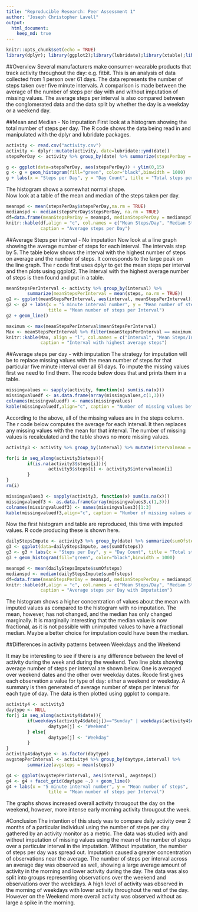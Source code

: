 ```yaml
---
title: "Reproducible Research: Peer Assessment 1"
author: "Joseph Christopher Lavell"
output: 
  html_document:
    keep_md: true
---
```



```r
knitr::opts_chunk$set(echo = TRUE)
library(dplyr); library(ggplot2);library(lubridate);library(xtable);library(knitr)
```

##Overview
Several manufacturers make consumer-wearable products that track activity throughout the day: e.g. fitbit. This is an analysis of data collected from 1 person over 61 days. The data represents the number of steps taken over five minute intervals. A comparison is made between the average of the number of steps per day with and without imputation of missing values. The average steps per interval is also compared between the conglomerated data and the data split by whether the day is a weekday or a weekend day.

##Mean and Median - No Imputation
First look at a histogram showing the total number of steps per day. The R code shows the data being read in and manipulated with the dplyr and lubridate packages.
```r
activity <- read.csv("activity.csv")
activity <- dplyr::mutate(activity, date=lubridate::ymd(date))
stepsPerDay <- activity %>% group_by(date) %>% summarize(stepsPerDay = sum(steps))

g <- ggplot(data=stepsPerDay, aes(stepsPerDay)) + ylim(0,15)
g <- g + geom_histogram(fill="green", color="black",binwidth = 1000)
g + labs(x = "Steps per Day", y = "Day Count", title = "Total steps per Day")

```

The histogram shows a somewhat normal shape.  
Now look at a table of the mean and median of the steps taken per day.
```r
meanspd <- mean(stepsPerDay$stepsPerDay,na.rm = TRUE)
medianspd <- median(stepsPerDay$stepsPerDay, na.rm = TRUE)
df=data.frame(meanStepsPerDay = meanspd, medianStepsPerDay = medianspd)
knitr::kable(df,align = "c", col.names = c("Mean Steps/Day", "Median Steps/Day"), 
             caption = "Average steps per Day")
```

##Average Steps per interval - No imputation
Now look at a line graph showing the average number of steps for each interval. The intervals step by 5. The table below shows the interval with the highest number of steps on average and the number of steps. It corresponds to the large peak on the line graph. The r code first uses dplyr to get the mean steps per interval and then plots using ggplot2. The interval with the highest average number of steps is then found and put in a table.
```r
meanStepsPerInterval <- activity %>% group_by(interval) %>% 
        summarize(meanStepsPerInterval = mean(steps, na.rm = TRUE))
g2 <- ggplot(meanStepsPerInterval, aes(interval, meanStepsPerInterval))
g2 <- g2 + labs(x = "5 minute interval number", y = "Mean number of steps per Interval",
                title = "Mean number of steps per Interval")
g2 + geom_line()

maximum <- max(meanStepsPerInterval$meanStepsPerInterval)
Max <- meanStepsPerInterval %>% filter(meanStepsPerInterval == maximum)
knitr::kable(Max, align = "l", col.names = c("Interval", "Mean Steps/Interval"), 
             caption = "Interval with highest average steps")
```

##Average steps per day - with imputation
The strategy for imputation will be to replace missing values with the mean number of steps for that particular five minute interval over all 61 days.
To impute the missing values first we need to find them. The rcode below does that and prints them in a table.

```r
missingvalues <- sapply(activity, function(x) sum(is.na(x)))
missingvaluedf <- as.data.frame(array(missingvalues,c(1,3)))
colnames(missingvaluedf) <- names(missingvalues)
kable(missingvaluedf,align="c", caption = "Number of missing values before Imputation")
```

According to the above, all of the missing values are in the steps column. The r code below computes the average for each interval. It then replaces any missing values with the mean for that interval. The number of missing values is recalculated and the table shows no more missing values.
```r
activity3 <- activity %>% group_by(interval) %>% mutate(intervalmean = mean(steps,na.rm = TRUE))

for(i in seq_along(activity3$steps)){
        if(is.na(activity3$steps[i])){
                activity3$steps[i] <- activity3$intervalmean[i]
        }
}
rm(i)

missingvalues3 <- sapply(activity3, function(x) sum(is.na(x)))
missingvaluedf3 <- as.data.frame(array(missingvalues3,c(1,3)))
colnames(missingvaluedf3) <- names(missingvalues3)[1:3]
kable(missingvaluedf3,align="c", caption = "Number of missing values after Imputation")
```

Now the first histogram and table are reproduced, this time with imputed values. R code producing these is shown here. 
```r
dailyStepsImpute <- activity3 %>% group_by(date) %>% summarize(sumOfsteps = sum(steps))
g3 <- ggplot(data=dailyStepsImpute, aes(sumOfsteps)) 
g3 <- g3 + labs(x = "Steps per Day", y = "Day Count", title = "Total steps per Day with Imputation")
g3 + geom_histogram(fill="green", color="black",binwidth = 1000)

meanspd <- mean(dailyStepsImpute$sumOfsteps)
medianspd <- median(dailyStepsImpute$sumOfsteps)
df=data.frame(meanStepsPerDay = meanspd, medianStepsPerDay = medianspd)
knitr::kable(df,align = "c", col.names = c("Mean Steps/Day", "Median Steps/Day"), 
             caption = "Average steps per Day with Imputation")
```

The histogram shows a higher concentration of values about the mean with imputed values as compared to the histogram with no imputation. The mean, however, has not changed, and the median has only changed marginally. It is marginally interesting that the median value is now fractional, as it is not possible with unimputed values to have a fractional median. Maybe a better choice for imputation could have been the median.

##Differences in activity patterns between Weekdays and the Weekend

It may be interesting to see if there is any difference between the level of activity during the week and during the weekend. Two line plots showing average number of steps per interval are shown below. One is averaged over weekend dates and the other over weekday dates. Rcode first gives each observation a value for type of day: either a weekend or weekday. A summary is then generated of average number of steps per interval for each type of day. The data is then plotted using ggplot to compare.
```r
activity4 <- activity3
daytype <- NULL
for(j in seq_along(activity4$date)){
        if(weekdays(activity4$date[j])=="Sunday" | weekdays(activity4$date[j])=="Saturday"){
                daytype[j] <- "Weekend"
        } else{
                daytype[j] <- "Weekday"
        }
}
activity4$daytype <- as.factor(daytype)
avgstepPerInterval <- activity4 %>% group_by(daytype,interval) %>% 
        summarize(avgsteps = mean(steps))

g4 <- ggplot(avgstepPerInterval, aes(interval, avgsteps))
g4 <- g4 + facet_grid(daytype ~.) + geom_line()
g4 + labs(x = "5 minute interval number", y = "Mean number of steps",
                title = "Mean number of steps per Interval")
```

The graphs shows increased overall activity througout the day on the weekend, however, more intense early morning activity througout the week.

#Conclusion
The intention of this study was to compare daily activity over 2 months of a particular individual using the number of steps per day gathered by an activity monitor as a metric. 
The data was studied with and without imputation of missing values using the mean of the number of steps over a particular interval in the imputation. Without imputation, the number of steps per day was spread out. Imputation caused a greater concentration of observations near the average. The number of steps per interval across an average day was observed as well, showing a large average amount of activity in the morning and lower activity during the day. The data was also split into groups representing observations over the weekend and observations over the weekdays. A high level of activity was observed in the morning of weekdays with lower activity throughout the rest of the day. However on the Weekend more overall activity was observed without as large a spike in the morning.
